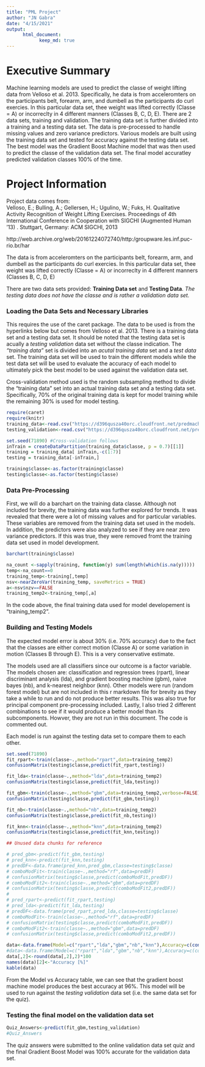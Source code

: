 ```yaml
---
title: "PML Project"
author: "JN Gabra"
date: "4/15/2021"
output: 
      html_document:
            keep_md: true
---
```

# Executive Summary
Machine learning models are used to predict the classe of weight lifting data from Velloso et al. 2013. Specifically, he data is from acceleromters on the participants belt, forearm, arm, and dumbell as the participants do curl exercies. In this particular data set, thee weight was lifted correctly (Classe = A) or incorreclty in 4 different manners (Classes B, C, D, E). There are 2 data sets, training and validation. The training data set is further divided into a training and a testing data set. The data is pre-processed to handle missing values and zero variance predictors. Various models are built using the training data set and tested for accuracy against the testing data set. The best model was the Gradient Boost Machine model that was then used to predict the classe of the validation data set. The final model accuratley predicted validation classes 100% of the time.

# Project Information

Project data comes from:   
Velloso, E.; Bulling, A.; Gellersen, H.; Ugulino, W.; Fuks, H. Qualitative Activity Recognition of Weight Lifting Exercises. Proceedings of 4th International Conference in Cooperation with SIGCHI (Augmented Human '13) . Stuttgart, Germany: ACM SIGCHI, 2013 

http://web.archive.org/web/20161224072740/http:/groupware.les.inf.puc-rio.br/har 

The data is from acceleromters on the participants belt, forearm, arm, and dumbell as the participants do curl exercies. In this particular data set, thee weight was lifted correctly (Classe = A) or incorreclty in 4 different manners (Classes B, C, D, E)

There are two data sets provided: **Training Data set** and **Testing Data**. *The testing data does not have the classe and is rather a validation data set.*

### Loading the Data Sets and Necessary Libraries  
This requires the use of the caret package. The data to be used is from the hyperlinks below but comes from Velloso et al. 2013. There is a training data set and a testing data set. It should be noted that the testing data set is acually a *testing validation* data set without the classe indication. The *"training data"* set is divided into an *acutal training data* set and a *test data* set. The training data set will be used to train the different models while the test data set will be used to evaluate the accuracy of each model to ultimately pick the best model to be used against the validation data set. 

Cross-validation method used is the random subsampling method to divide the "training data" set into an actual training data set and a testing data set. Specifically, 70% of the original training data is kept for model training while the remaining 30% is used for model testing.

```r
require(caret)
require(knitr)
training_data<-read.csv("https://d396qusza40orc.cloudfront.net/predmachlearn/pml-training.csv")
testing_validation<-read.csv("https://d396qusza40orc.cloudfront.net/predmachlearn/pml-testing.csv")

set.seed(71890) #Cross-validation follows
inTrain = createDataPartition(training_data$classe, p = 0.7)[[1]]
training = training_data[ inTrain,-c(1:7)]
testing = training_data[-inTrain,]

training$classe<-as.factor(training$classe)
testing$classe<-as.factor(testing$classe)
```



### Data Pre-Processing  
First, we will do a barchart on the training data classe. Although not included for brevity, the training data was further explored for trends. It was revealed that there were a lot of missing values and for particular variables. These variables are removed from the training data set used in the models. In addition, the predictors were also analyzed to see if they are near zero variance predictors. If this was true, they were removed fromt the training data set used in model development.  
```r
barchart(training$classe)

na_count <-sapply(training, function(y) sum(length(which(is.na(y)))))
temp<-na_count==0
training_temp<-training[,temp]
nsv<-nearZeroVar(training_temp, saveMetrics = TRUE)
a<-nsv$nzv==FALSE
training_temp2<-training_temp[,a]
```
In the code above, the final training data used for model developement is "training_temp2".

### Building and Testing Models
The expected model error is about 30% (i.e. 70% accuracy) due to the fact that the classes are either correct motion (Classe A) or some variation in motion (Classes B through E). This is a very conservative estimate. 

The models used are all classifiers since our outcome is a factor variable. The models chosen are: classification and regression trees (rpart), linear discriminant analysis (lda), and gradient boosting machine (gbm), naive bayes (nb), and k-nearest neighbor (knn). Other models were run (random forest model) but are not included in this r markdown file for brevity as they take a while to run and do not produce better results. This was also true for principal component pre-processing included. Lastly, I also tried 2 different combinations to see if it would produce a better model than its subcomponents. Howver, they are not run in this document. The code is commented out.  

Each model is run against the testing data set to compare them to each other.

```r
set.seed(71890)
fit_rpart<-train(classe~.,method="rpart",data=training_temp2)
confusionMatrix(testing$classe,predict(fit_rpart,testing))

fit_lda<-train(classe~.,method="lda",data=training_temp2)
confusionMatrix(testing$classe,predict(fit_lda,testing))

fit_gbm<-train(classe~.,method="gbm",data=training_temp2,verbose=FALSE)
confusionMatrix(testing$classe,predict(fit_gbm,testing))
```

```r
fit_nb<-train(classe~.,method="nb",data=training_temp2)
confusionMatrix(testing$classe,predict(fit_nb,testing))
```

```r
fit_knn<-train(classe~.,method="knn",data=training_temp2)
confusionMatrix(testing$classe,predict(fit_knn,testing))
```

```r
## Unused data chunks for reference

# pred_gbm<-predict(fit_gbm,testing)
# pred_knn<-predict(fit_knn,testing)
# predDF<-data.frame(pred_knn,pred_gbm,classe=testing$classe)
# comboModFit<-train(classe~.,method="rf",data=predDF)
# confusionMatrix(testing$classe,predict(comboModFit,predDF))
# comboModFit2<-train(classe~.,method="gbm",data=predDF)
# confusionMatrix(testing$classe,predict(comboModFit2,predDF))
# 
# pred_rpart<-predict(fit_rpart,testing)
# pred_lda<-predict(fit_lda,testing)
# predDF<-data.frame(pred_rpart,pred_lda,classe=testing$classe)
# comboModFit<-train(classe~.,method="rf",data=predDF)
# confusionMatrix(testing$classe,predict(comboModFit,predDF))
# comboModFit2<-train(classe~.,method="gbm",data=predDF)
# confusionMatrix(testing$classe,predict(comboModFit2,predDF))
```

```r
data<-data.frame(Model=c("rpart","lda","gbm","nb","knn"),Accuracy=c(confusionMatrix(testing$classe,predict(fit_rpart,testing))$overall[1],confusionMatrix(testing$classe,predict(fit_lda,testing))$overall[1],confusionMatrix(testing$classe,predict(fit_gbm,testing))$overall[1],confusionMatrix(testing$classe,predict(fit_nb,testing))$overall[1],confusionMatrix(testing$classe,predict(fit_knn,testing))$overall[1]))  
#data<-data.frame(Model=c("rpart","lda","gbm","nb","knn"),Accuracy=c(confusionMatrix(testing$classe,predict(fit_rpart,testing))$overall[1],confusionMatrix(testing$classe,predict(fit_lda,testing))$overall[1],confusionMatrix(testing$classe,predict(fit_gbm,testing))$overall[1],0.74,0.9076))
data[,2]<-round(data[,2],2)*100
names(data)[2]<-"Accuracy [%]"
kable(data)
```
From the Model vs Accuracy table, we can see that the gradient boost machine model produces the best accuracy at 96%. This model will be used to run against the *testing validation* data set (i.e. the same data set for the quiz).

### Testing the final model on the validation data set
```r
Quiz_Answers<-predict(fit_gbm,testing_validation)
#Quiz_Answers
```
The quiz answers were submitted to the online validation data set quiz and the final Gradient Boost Model was 100% accurate for the validation data set.

